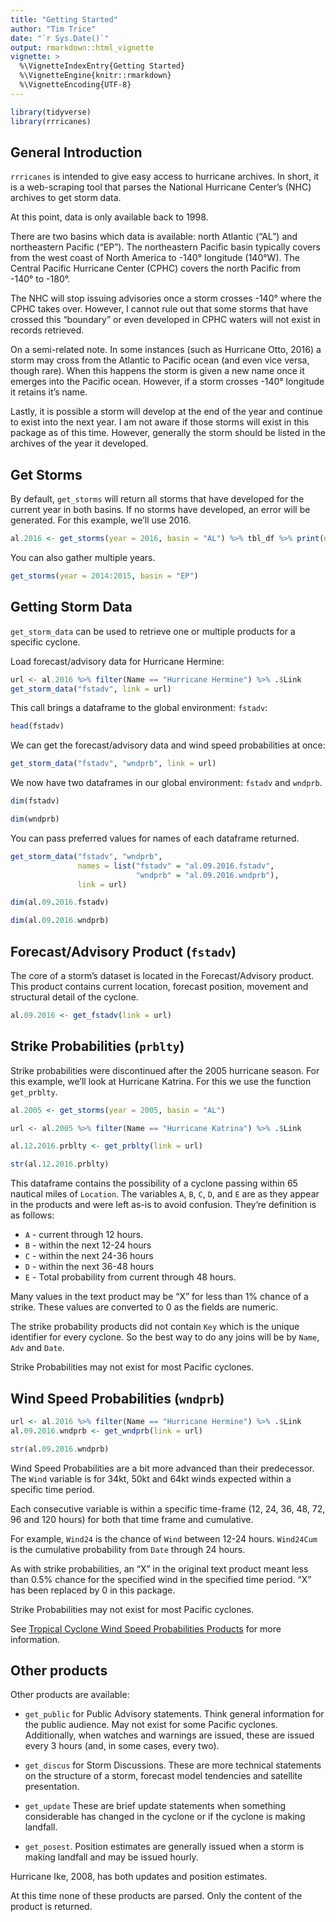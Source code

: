 ```yaml
---
title: "Getting Started"
author: "Tim Trice"
date: "`r Sys.Date()`"
output: rmarkdown::html_vignette
vignette: >
  %\VignetteIndexEntry{Getting Started}
  %\VignetteEngine{knitr::rmarkdown}
  %\VignetteEncoding{UTF-8}
---
```


```r
library(tidyverse)
library(rrricanes)
```

## General Introduction

`rrricanes` is intended to give easy access to hurricane archives. In short, it is a web-scraping tool that parses the National Hurricane Center's (NHC) archives to get storm data. 

At this point, data is only available back to 1998. 

There are two basins which data is available: north Atlantic ("AL") and northeastern Pacific ("EP"). The northeastern Pacific basin typically covers from the west coast of North America to -140&deg; longitude (140&deg;W). The Central Pacific Hurricane Center (CPHC) covers the north Pacific from -140&deg; to -180&deg;. 

The NHC will stop issuing advisories once a storm crosses -140&deg; where the CPHC takes over. However, I cannot rule out that some storms that have crossed this "boundary" or even developed in CPHC waters will not exist in records retrieved.

On a semi-related note. In some instances (such as Hurricane Otto, 2016) a storm may cross from the Atlantic to Pacific ocean (and even vice versa, though rare). When this happens the storm is given a new name once it emerges into the Pacific ocean. However, if a storm crosses -140&deg; longitude it retains it's name.

Lastly, it is possible a storm will develop at the end of the year and continue to exist into the next year. I am not aware if those storms will exist in this package as of this time. However, generally the storm should be listed in the archives of the year it developed. 

## Get Storms

By default, `get_storms` will return all storms that have developed for the current year in both basins. If no storms have developed, an error will be generated. For this example, we'll use 2016.

```r
al.2016 <- get_storms(year = 2016, basin = "AL") %>% tbl_df %>% print(n = nrow(.))
```

You can also gather multiple years.

```r
get_storms(year = 2014:2015, basin = "EP")
```

## Getting Storm Data

`get_storm_data` can be used to retrieve one or multiple products for a specific cyclone. 

Load forecast/advisory data for Hurricane Hermine:

```r
url <- al.2016 %>% filter(Name == "Hurricane Hermine") %>% .$Link
get_storm_data("fstadv", link = url)
```

This call brings a dataframe to the global environment: `fstadv`:

```r
head(fstadv)
```

We can get the forecast/advisory data and wind speed probabilities at once:

```r
get_storm_data("fstadv", "wndprb", link = url)
```

We now have two dataframes in our global environment: `fstadv` and `wndprb`.

```r
dim(fstadv)
```

```r
dim(wndprb)
```

You can pass preferred values for names of each dataframe returned.

```r
get_storm_data("fstadv", "wndprb",
               names = list("fstadv" = "al.09.2016.fstadv",
                            "wndprb" = "al.09.2016.wndprb"),
               link = url)
```

```r
dim(al.09.2016.fstadv)
```

```r
dim(al.09.2016.wndprb)
```

## Forecast/Advisory Product (`fstadv`)

The core of a storm's dataset is located in the Forecast/Advisory product. This product contains current location, forecast position, movement and structural detail of the cyclone. 

```r
al.09.2016 <- get_fstadv(link = url)
```

## Strike Probabilities (`prblty`)

Strike probabilities were discontinued after the 2005 hurricane season. For this example, we'll look at Hurricane Katrina. For this we use the function `get_prblty`.

```r
al.2005 <- get_storms(year = 2005, basin = "AL")

url <- al.2005 %>% filter(Name == "Hurricane Katrina") %>% .$Link

al.12.2016.prblty <- get_prblty(link = url)
```

```r
str(al.12.2016.prblty)
```

This dataframe contains the possibility of a cyclone passing within 65 nautical miles of `Location`. The variables `A`, `B`, `C`, `D`, and `E` are as they appear in the products and were left as-is to avoid confusion. They're definition is as follows:

* `A` - current through 12 hours.
* `B` - within the next 12-24 hours
* `C` - within the next 24-36 hours
* `D` - within the next 36-48 hours
* `E` - Total probability from current through 48 hours. 

Many values in the text product may be "X" for less than 1% chance of a strike. These values are converted to 0 as the fields are numeric. 

The strike probability products did not contain `Key` which is the unique identifier for every cyclone. So the best way to do any joins will be by `Name`, `Adv` and `Date`.

Strike Probabilities may not exist for most Pacific cyclones.

## Wind Speed Probabilities (`wndprb`)

```r
url <- al.2016 %>% filter(Name == "Hurricane Hermine") %>% .$Link
al.09.2016.wndprb <- get_wndprb(link = url)
```

```r
str(al.09.2016.wndprb)
```

Wind Speed Probabilities are a bit more advanced than their predecessor. The `Wind` variable is for 34kt, 50kt and 64kt winds expected within a specific time period. 

Each consecutive variable is within a specific time-frame (12, 24, 36, 48, 72, 96 and 120 hours) for both that time frame and cumulative.

For example, `Wind24` is the chance of `Wind` between 12-24 hours. `Wind24Cum` is the cumulative probability from `Date` through 24 hours. 

As with strike probabilities, an "X" in the original text product meant less than 0.5% chance for the specified wind in the specified time period. "X" has been replaced by 0 in this package.

Strike Probabilities may not exist for most Pacific cyclones.

See [Tropical Cyclone Wind Speed Probabilities Products](http://www.nhc.noaa.gov/about/pdf/About_Windspeed_Probabilities.pdf) for more information.

## Other products

Other products are available:

* `get_public` for Public Advisory statements. Think general information for the public audience. May not exist for some Pacific cyclones. Additionally, when watches and warnings are issued, these are issued every 3 hours (and, in some cases, every two).

* `get_discus` for Storm Discussions. These are more technical statements on the structure of a storm, forecast model tendencies and satellite presentation.

* `get_update` These are brief update statements when something considerable has changed in the cyclone or if the cyclone is making landfall.

* `get_posest`. Position estimates are generally issued when a storm is making landfall and may be issued hourly. 

Hurricane Ike, 2008, has both updates and position estimates. 

At this time none of these products are parsed. Only the content of the product is returned.
